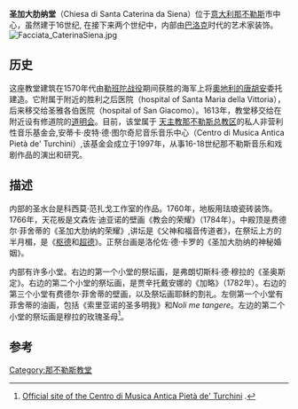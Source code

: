 '''圣加大肋纳堂'''（Chiesa di Santa Caterina da Siena）位于[[意大利|意大利]][[那不勒斯|那不勒斯]]市中心，虽然建于16世纪, 在接下来两个世纪中，内部由[[巴洛克|巴洛克]]时代的艺术家装饰。
[[Image:Facciata_CaterinaSiena.jpg|thumb]]

==历史==
这座教堂建筑在1570年代由[[勒班陀战役|勒班陀战役]]期间获胜的海军上将[[奧地利的唐胡安|奧地利的唐胡安]]委托建造。它附属于附近的胜利之后医院（hospital of Santa Maria della Vittoria），后来移交给圣雅各伯医院（hospital of San Giacomo）。1613年，教堂移交给在附近设有修道院的[[道明会|道明会]]。目前，该堂属于 [[天主教那不勒斯总教区|天主教那不勒斯总教区]]的私人非营利性音乐基金会,安蒂卡·皮特·德·图尔奇尼音乐音乐中心（Centro di Musica Antica Pietà de' Turchini）,该基金会成立于1997年，从事16-18世纪那不勒斯音乐和戏剧作品的演出和研究。

==描述==
内部的圣水台是科西莫·范扎戈工作室的作品。1760年，地板用珐琅瓷砖装饰。1766年，天花板是文森佐·迪亚诺的壁画《教会的荣耀》（1784年）。中殿顶是费德尔·菲舍蒂的《圣加大肋纳的荣耀》,讲坛是《父神和福音传道者》，在祭坛上方的半月楣，是《[[枢德|枢德]]和[[超德|超德]]》。正祭台画是洛伦佐·德·卡罗的《圣加大肋纳的神秘婚姻》。

内部有许多小堂。右边的第一个小堂的祭坛画，是弗朗切斯科·德·穆拉的《圣奥斯定》。右边的第二个小堂的祭坛画，是贾辛托戴安娜的《加略》（1782年）。右边的第三个小堂有费德尔·菲舍蒂的壁画，以及祭坛画耶稣的割礼。左侧第一个小堂有菲舍蒂的油画，包括《索里亚诺的圣多明我》和''Noli me tangere''。左边的第二个小堂的祭坛画是穆拉的玫瑰圣母<ref>[http://www.turchini.it/it/pieta_de_turchini/sede/ Official site of the Centro di Musica Antica Pietà de' Turchini] {{Wayback|url=http://www.turchini.it/it/pieta_de_turchini/sede/ |date=20140312224815 }}.</ref>。

==参考==
{{reflist}}
{{coord|40.839150|14.242866|display=title}}
{{那不勒斯地标}}
[[Category:那不勒斯教堂|Category:那不勒斯教堂]]